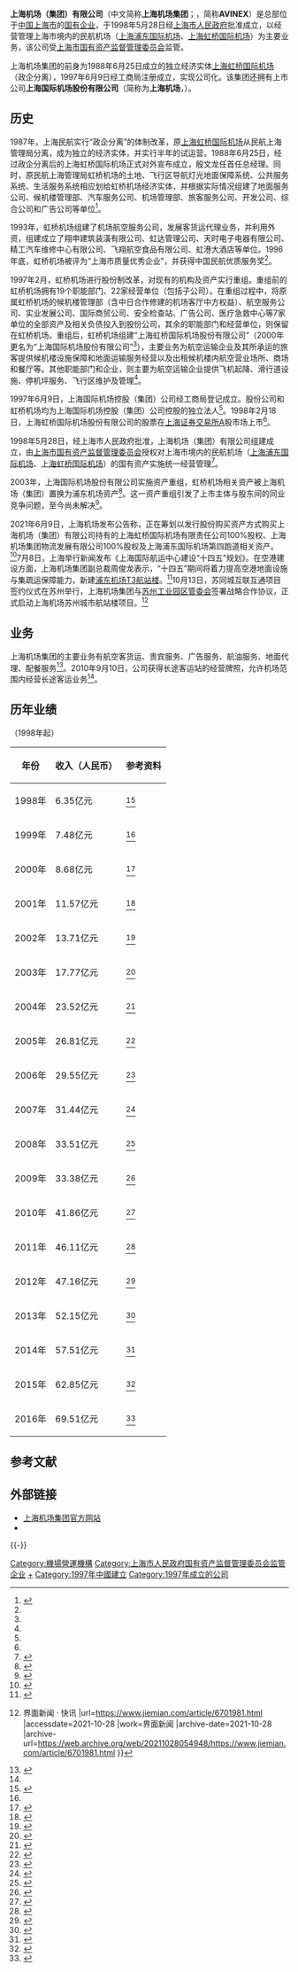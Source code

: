 {{Infobox company
| name                =  上海机场（集团）有限公司 
| name_en             = Shanghai Airport Authority
| logo                = [[File:Shanghai_Airport_Authority_AVINEX.png|150px]]
| type                = [[国有企业|国有企业]]
| local_code_name     = CN
| local_code          = 91310000132284295X
| foundation          = 1988年6月25日（政企分离后的[[上海虹桥国际机场|上海虹桥国际机场]]，独立经济实体）<br>1997年6月9日（登记日期）<br>1998年5月28日（批准成立日期）
| location            = {{CHN}}[[上海市|上海市]]<br>[[浦东机场|浦东机场]]启航路900号（注册地址）<br>[[长宁区|长宁区]]迎宾二路200号（营业地址）
| key_people          = 董事长：[[秦云|秦云]]
| industry            = [[航空|航空]]
| services            = 机场建设与运营管理
| owner               = [[上海市国有资产监督管理委员会|上海市国有资产监督管理委员会]]
| homepage            = http://www.shairport.com/
| footnotes = <ref>{{cite web |url=http://www.sgs.gov.cn/lz/licenseLink.do?method=licenceView&entyId=20120620102952945 |title=企业法人营业执照 |publisher=上海市工商行政管理局 |date= |accessdate=2015年10月18日 |archive-url=https://web.archive.org/web/20151007061304/http://www.sgs.gov.cn/lz/licenseLink.do?method=licenceView&entyId=20120620102952945 |archive-date=2015年10月7日 |dead-url=yes }}</ref><ref>{{cite web |url=http://www.shairport.com/cn/zzjg/index_53489.html |title=上海机场（集团）有限公司基本情况 |publisher=上海机场集团 |date= |accessdate=2015年10月18日 |archive-date=2017年10月1日 |archive-url=https://web.archive.org/web/20171001223204/http://www.shairport.com/cn/zzjg/index_53489.html |dead-url=no }}</ref>
}}
{{Infobox company
| name                =  上海国际机场股份有限公司
| name_en             = Shanghai International Airport Co., Ltd.
| type                = [[国有企业|国有企业]]、[[上市公司|上市公司]]
| traded_as           = {{sse|600009}}
| local_code_name =CN
| local_code =91310000134616599A
| foundation          = 1998年2月11日<ref name="2010年"/>
| location            = {{CHN}}[[上海市|上海市]][[浦东机场|浦东机场]]启航路900号
|key_people =           董事长：[[秦云|秦云]]
| industry            = [[航空|航空]]
| services            = 机场建设与运营管理
| parent              = 上海机场（集团）有限公司 
| homepage            = http://www.shairport.com/
| footnotes = <ref name="公司概况">{{cite web|url=http://www.sse.com.cn/assortment/stock/list/stockdetails/company/index.shtml?COMPANY_CODE=600009&SecurityCode=-|title=公司概况|publisher=上海证券交易所|date=|accessdate=2015年10月18日|deadurl=yes|archiveurl=https://archive.is/20151021031533/http://www.sse.com.cn/assortment/stock/list/stockdetails/company/index.shtml?COMPANY_CODE=600009&SecurityCode=-|archivedate=2015年10月21日}}</ref>
}}
'''上海机场（集团）有限公司'''（中文简称'''上海机场集团'''；{{lang-en|Shanghai Airport Authority}}，简称'''AVINEX'''）是总部位于[[中华人民共和国|中国]][[上海市|上海市]]的[[国有企业|国有企业]]，于1998年5月28日经[[上海市人民政府|上海市人民政府]]批准成立，以经营管理上海市境内的民航机场（[[上海浦东国际机场|上海浦东国际机场]]、[[上海虹桥国际机场|上海虹桥国际机场]]）为主要业务，该公司受[[上海市国有资产监督管理委员会|上海市国有资产监督管理委员会]]监管。

上海机场集团的前身为1988年6月25日成立的独立经济实体[[上海虹桥国际机场|上海虹桥国际机场]]（政企分离），1997年6月9日经工商局注册成立，实现公司化。该集团还拥有上市公司'''上海国际机场股份有限公司'''（简称为'''上海机场'''，{{sse|600009}}）。

==历史==
1987年，上海民航实行“政企分离”的体制改革，原[[上海虹桥国际机场|上海虹桥国际机场]]从民航上海管理局分离，成为独立的经济实体，并实行半年的试运营。1988年6月25日，经过政企分离后的上海虹桥国际机场正式对外宣布成立，殷文龙任首任总经理。同时，原民航上海管理局虹桥机场的土地、飞行区导航灯光地面保障系统、公共服务系统、生活服务系统相应划给虹桥机场经济实体，并根据实际情况组建了地面服务公司、候机楼管理部、汽车服务公司、机场管理部、旅客服务公司、开发公司、综合公司和广告公司等单位<ref name="shtong1">{{cite news |title=新中国建立后上海民航机构 |url=http://shtong.gov.cn/newsite/node2/node2245/node68464/node68469/node68493/userobject1ai66135.html |publisher=上海市地方志办公室 |date= |accessdate=2015年10月17日 |archive-date=2020年11月3日 |archive-url=https://web.archive.org/web/20201103125111/http://shtong.gov.cn/newsite/node2/node2245/node68464/node68469/node68493/userobject1ai66135.html |dead-url=no }}</ref>。

1993年，虹桥机场组建了机场航空服务公司，发展客货运代理业务，并利用外资，组建成立了翔申建筑装潢有限公司、虹达管理公司、天时电子电器有限公司、精工汽车维修中心有限公司、飞翔航空食品有限公司、虹港大酒店等单位。1996年底，虹桥机场被评为“上海市质量优秀企业”，并获得中国民航优质服务奖<ref name="shtong1"/>。

1997年2月，虹桥机场进行股份制改革，对现有的机构及资产实行重组。重组前的虹桥机场拥有19个职能部门、22家经营单位（包括子公司）。在重组过程中，将原属虹桥机场的候机楼管理部（含中日合作修建的机场客厅中方权益）、航空服务公司、实业发展公司、国际商贸公司、安全检查站、广告公司、医疗急救中心等7家单位的全部资产及相关负债投入到股份公司，其余的职能部门和经营单位，则保留在虹桥机场。重组后，虹桥机场组建“上海虹桥国际机场股份有限公司”（2000年更名为“上海国际机场股份有限公司”<ref name="2000年"/>），主要业务为航空运输企业及其所承运的旅客提供候机楼设施保障和地面运输服务经营以及出租候机楼内航空营业场所、商场和餐厅等。其他职能部门和企业，则主要为航空运输企业提供飞机起降、滑行道设施、停机坪服务、飞行区维护及管理<ref name="shtong1"/>。

1997年6月9日，上海国际机场控股（集团）公司经工商局登记成立。股份公司和虹桥机场均为上海国际机场控股（集团）公司控股的独立法人<ref name="shtong1"/>。1998年2月18日，上海虹桥国际机场股份有限公司的股票在[[上海证券交易所|上海证券交易所]]A股市场上市<ref name="公司概况"/>。

1998年5月28日，经上海市人民政府批准，上海机场（集团）有限公司组建成立，由[[上海市国有资产监督管理委员会|上海市国有资产监督管理委员会]]授权对上海市境内的民航机场（[[上海浦东国际机场|上海浦东国际机场]]、[[上海虹桥国际机场|上海虹桥国际机场]]）的国有资产实施统一经营管理<ref>{{cite news |title=（十二）民用航空 |url=http://shtong.gov.cn/newsite/node2/node19828/node20002/node20026/node31151/userobject1ai68583.html |publisher=上海市地方志办公室 |date= |accessdate=2015年10月19日 |archive-date=2016年3月25日 |archive-url=https://web.archive.org/web/20160325225245/http://www.shtong.gov.cn/Newsite/node2/node19828/node20002/node20026/node31151/userobject1ai68583.html |dead-url=no }}</ref>。

2003年，上海国际机场股份有限公司实施资产重组，虹桥机场相关资产被上海机场（集团）置换为浦东机场资产<ref>{{Cite web|title=上海国际机场股份有限公司资产置换实施进展情况公告|url=https://quotes.money.163.com/f10/ggmx_600009_36649.html|access-date=2021-05-19|author=上海国际机场股份有限公司董事会|date=2004-01-03|publisher=网易网转载自《[[上海证券报|上海证券报]]》|archive-date=2021-05-19|archive-url=https://web.archive.org/web/20210519124018/https://quotes.money.163.com/f10/ggmx_600009_36649.html|dead-url=no}}</ref>。这一资产重组引发了上市主体与股东间的同业竞争问题，至今尚未解决<ref>{{Cite news|author=谢欣|title=上海机场2016年业绩预增超一成 同业竞争问题尚待解决|url=http://www.nbd.com.cn/articles/2017-02-14/1076275.html|access-date=2021-05-19|date=2017-02-14|work=[[每日经济新闻|每经网]]|archive-date=2021-05-19|archive-url=https://web.archive.org/web/20210519123538/http://www.nbd.com.cn/articles/2017-02-14/1076275.html|dead-url=no}}</ref>。

2021年6月9日，上海机场发布公告称，正在筹划以发行股份购买资产方式购买上海机场（集团）有限公司持有的上海虹桥国际机场有限责任公司100%股权、上海机场集团物流发展有限公司100%股权及上海浦东国际机场第四跑道相关资产。<ref>{{cite news |title=筹划重大资产重组，上海机场6月10日起停牌 |url=https://www.yicai.com/news/101077649.html |accessdate=2021-10-28 |work=第一财经 |archive-date=2021-10-29 |archive-url=https://web.archive.org/web/20211029192821/https://www.yicai.com/news/101077649.html }}</ref>7月8日，上海举行新闻发布《上海国际航运中心建设“十四五”规划》。在空港建设方面，上海机场集团副总裁周俊龙表示，“十四五”期间将着力提高空港地面设施与集疏运保障能力，新建[[上海浦东国际机场|浦东机场T3航站楼]]。<ref>{{cite news |title=上海机场：“十四五”期间将新建浦东机场 T3 航站楼 |url=https://finance.sina.com.cn/jjxw/2021-07-08/doc-ikqciyzk4291668.shtml |accessdate=2021-10-28 |work=新浪网 |date=2021-07-08 |archive-date=2021-10-29 |archive-url=https://web.archive.org/web/20211029175223/https://finance.sina.com.cn/jjxw/2021-07-08/doc-ikqciyzk4291668.shtml }}</ref>10月13日，苏同城互联互通项目签约仪式在苏州举行，上海机场集团与[[苏州工业园区管委会|苏州工业园区管委会]]签署战略合作协议，正式启动上海机场苏州城市航站楼项目。<ref>{{cite news |title=上海机场苏州城市航站楼项目启动{{!}}界面新闻 · 快讯 |url=https://www.jiemian.com/article/6701981.html |accessdate=2021-10-28 |work=界面新闻 |archive-date=2021-10-28 |archive-url=https://web.archive.org/web/20211028054948/https://www.jiemian.com/article/6701981.html }}</ref>

==业务==
上海机场集团的主要业务有航空客货运、贵宾服务、广告服务、航油服务、地面代理、配餐服务<ref>{{cite web |url=http://www.shairport.com/cn/hkhy/list_53519.html |title=航空货运 |publisher=上海机场集团 |date= |accessdate=2015年10月18日 |archive-date=2017年10月2日 |archive-url=https://web.archive.org/web/20171002062246/http://www.shairport.com/cn/hkhy/list_53519.html |dead-url=no }}</ref>。2010年9月10日，公司获得长途客运站的经营牌照，允许机场范围内经营长途客运业务<ref name="2010年"/>。

==历年业绩==
（1998年起）
{| class="wikitable"
|-
! 年份 !! 收入（人民币） !! 参考资料
|-
| 1998年 || 6.35亿元 || <ref name="1999年">{{cite web |url=http://static.sse.com.cn/disclosure/listedinfo/announcement/c/600009_1999_0.pdf |title=上海虹桥国际机场股份有限公司1999年年度报告 |publisher=上海证券交易所 |date= |accessdate=2015年10月18日 |archive-date=2020年11月3日 |archive-url=https://web.archive.org/web/20201103142256/http://static.sse.com.cn/disclosure/listedinfo/announcement/c/600009_1999_0.pdf |dead-url=no }}</ref>
|-
| 1999年 || 7.48亿元 || <ref name="1999年"/>
|-
| 2000年 || 8.68亿元 || <ref name="2000年">{{cite web |url=http://static.sse.com.cn/disclosure/listedinfo/announcement/c/600009_2000_0.pdf |title=上海国际机场股份有限公司2000年年度报告 |publisher=上海证券交易所 |date= |accessdate=2015年10月18日 |archive-date=2020年11月3日 |archive-url=https://web.archive.org/web/20201103143836/http://static.sse.com.cn/disclosure/listedinfo/announcement/c/600009_2000_0.pdf |dead-url=no }}</ref>
|-
| 2001年 || 11.57亿元 || <ref>{{cite web |url=http://static.sse.com.cn/disclosure/listedinfo/announcement/c/600009_2001_n.pdf |title=上海国际机场股份有限公司2001年年度报告 |publisher=上海证券交易所 |date= |accessdate=2015年10月18日 |archive-date=2020年11月3日 |archive-url=https://web.archive.org/web/20201103105316/http://static.sse.com.cn/disclosure/listedinfo/announcement/c/600009_2001_n.pdf |dead-url=no }}</ref>
|-
| 2002年 || 13.71亿元 || <ref>{{cite web |url=http://static.sse.com.cn/disclosure/listedinfo/announcement/c/2003-03-29/600009_2002_n.pdf |title=上海国际机场股份有限公司2002年年度报告 |publisher=上海证券交易所 |date= |accessdate=2015年10月18日 |archive-date=2016-03-04 |archive-url=https://web.archive.org/web/20160304194336/http://static.sse.com.cn/disclosure/listedinfo/announcement/c/2003-03-29/600009_2002_n.pdf |dead-url=no }}</ref>
|-
| 2003年 || 17.77亿元 || <ref>{{cite web |url=http://static.sse.com.cn/disclosure/listedinfo/announcement/c/2004-03-27/600009_2003_n.pdf |title=上海国际机场股份有限公司2003年年度报告 |publisher=上海证券交易所 |date= |accessdate=2015年10月18日 |archive-date=2016-03-04 |archive-url=https://web.archive.org/web/20160304112726/http://static.sse.com.cn/disclosure/listedinfo/announcement/c/2004-03-27/600009_2003_n.pdf |dead-url=no }}</ref>
|-
| 2004年 || 23.52亿元 || <ref>{{cite web |url=http://static.sse.com.cn/disclosure/listedinfo/announcement/c/2005-03-01/600009_2004_n.pdf |title=上海国际机场股份有限公司2004年年度报告 |publisher=上海证券交易所 |date= |accessdate=2015年10月18日 |archive-date=2019-05-02 |archive-url=https://web.archive.org/web/20190502124039/http://static.sse.com.cn/disclosure/listedinfo/announcement/c/2005-03-01/600009_2004_n.pdf |dead-url=no }}</ref>
|-
| 2005年 || 26.81亿元 || <ref>{{cite web |url=http://static.sse.com.cn/disclosure/listedinfo/announcement/c/2006-02-28/600009_2005_n.pdf |title=上海国际机场股份有限公司2005年年度报告 |publisher=上海证券交易所 |date= |accessdate=2015年10月18日 |archive-date=2019-05-02 |archive-url=https://web.archive.org/web/20190502092910/http://static.sse.com.cn/disclosure/listedinfo/announcement/c/2006-02-28/600009_2005_n.pdf |dead-url=no }}</ref>
|-
| 2006年 || 29.55亿元 ||<ref>{{cite web |url=http://static.sse.com.cn/disclosure/listedinfo/announcement/c/2007-03-16/600009_2006_n.pdf |title=上海国际机场股份有限公司2006年年度报告 |publisher=上海证券交易所 |date= |accessdate=2015年10月18日 |archive-date=2019-05-02 |archive-url=https://web.archive.org/web/20190502143113/http://static.sse.com.cn/disclosure/listedinfo/announcement/c/2007-03-16/600009_2006_n.pdf |dead-url=no }}</ref>
|-
| 2007年 || 31.44亿元 || <ref>{{cite web |url=http://static.sse.com.cn/disclosure/listedinfo/announcement/c/2008-03-28/600009_2007_n.pdf |title=上海国际机场股份有限公司2007年年度报告 |publisher=上海证券交易所 |date= |accessdate=2015年10月18日 |archive-date=2016-03-04 |archive-url=https://web.archive.org/web/20160304111213/http://static.sse.com.cn/disclosure/listedinfo/announcement/c/2008-03-28/600009_2007_n.pdf |dead-url=no }}</ref>
|-
| 2008年 || 33.51亿元 || <ref>{{cite web |url=http://static.sse.com.cn/disclosure/listedinfo/announcement/c/2009-02-28/600009_2008_n.pdf |title=上海国际机场股份有限公司2008年年度报告 |publisher=上海证券交易所 |date= |accessdate=2015年10月18日 |archive-date=2019-05-02 |archive-url=https://web.archive.org/web/20190502111405/http://static.sse.com.cn/disclosure/listedinfo/announcement/c/2009-02-28/600009_2008_n.pdf |dead-url=no }}</ref>
|-
| 2009年 || 33.38亿元 ||<ref>{{cite web |url=http://static.sse.com.cn/disclosure/listedinfo/announcement/c/2010-02-27/600009_2009_n.pdf |title=上海国际机场股份有限公司2009年年度报告 |publisher=上海证券交易所 |date= |accessdate=2015年10月18日 |archive-date=2019-05-02 |archive-url=https://web.archive.org/web/20190502123706/http://static.sse.com.cn/disclosure/listedinfo/announcement/c/2010-02-27/600009_2009_n.pdf |dead-url=no }}</ref>
|-
| 2010年 || 41.86亿元 || <ref name="2010年">{{cite web |url=http://static.sse.com.cn/disclosure/listedinfo/announcement/c/2011-02-26/600009_2010_n.pdf |title=上海国际机场股份有限公司2010年年度报告 |publisher=上海证券交易所 |date= |accessdate=2015年10月18日 |archive-date=2020-02-29 |archive-url=https://web.archive.org/web/20200229063756/http://static.sse.com.cn/disclosure/listedinfo/announcement/c/2011-02-26/600009_2010_n.pdf |dead-url=no }}</ref>
|-
| 2011年 || 46.11亿元 || <ref>{{cite web |url=http://static.sse.com.cn/disclosure/listedinfo/announcement/c/2012-02-29/600009_2011_n.pdf |title=上海国际机场股份有限公司2011年年度报告 |publisher=上海证券交易所 |date= |accessdate=2015年10月18日 |archive-date=2016-03-04 |archive-url=https://web.archive.org/web/20160304194346/http://static.sse.com.cn/disclosure/listedinfo/announcement/c/2012-02-29/600009_2011_n.pdf |dead-url=no }}</ref>
|-
| 2012年 || 47.16亿元 || <ref>{{cite web |url=http://static.sse.com.cn/disclosure/listedinfo/announcement/c/2013-03-01/600009_2012_n.pdf |title=上海国际机场股份有限公司2012年年度报告 |publisher=上海证券交易所 |date= |accessdate=2015年10月18日 |archive-date=2019-05-02 |archive-url=https://web.archive.org/web/20190502143205/http://static.sse.com.cn/disclosure/listedinfo/announcement/c/2013-03-01/600009_2012_n.pdf |dead-url=no }}</ref>
|-
| 2013年 || 52.15亿元 || <ref>{{cite web |url=http://static.sse.com.cn/disclosure/listedinfo/announcement/c/2014-03-28/600009_2013_n.pdf |title=上海国际机场股份有限公司2013年年度报告 |publisher=上海证券交易所 |date= |accessdate=2015年10月18日 |archive-date=2020-11-03 |archive-url=https://web.archive.org/web/20201103142558/http://static.sse.com.cn/disclosure/listedinfo/announcement/c/2014-03-28/600009_2013_n.pdf |dead-url=no }}</ref>
|-
| 2014年 || 57.51亿元 || <ref>{{cite web |url=http://static.sse.com.cn/disclosure/listedinfo/announcement/c/2015-03-11/600009_2014_n.pdf |title=上海国际机场股份有限公司2014年年度报告 |publisher=上海证券交易所 |date= |accessdate=2015年10月18日 |archive-date=2020-11-03 |archive-url=https://web.archive.org/web/20201103140333/http://static.sse.com.cn/disclosure/listedinfo/announcement/c/2015-03-11/600009_2014_n.pdf |dead-url=no }}</ref>
|-
| 2015年 || 62.85亿元 || <ref>{{cite web |url=http://www.shanghaiairport.com/uploadfiles/2016/03/20160324160959959.pdf |title=上海国际机场股份有限公司2015年年度报告 |publisher=上海证券交易所 |date= |accessdate=2017年2月5日 |archive-date=2020年2月29日 |archive-url=https://web.archive.org/web/20200229064254/https://www.shanghaiairport.com/uploadfiles/2016/03/20160324160959959.pdf }}</ref>
|-
| 2016年 || 69.51亿元 || <ref>{{cite web |url=http://static.sse.com.cn/disclosure/listedinfo/announcement/c/2017-03-18/600009_2016_n.pdf |title=上海国际机场股份有限公司2017年年度报告 |publisher=上海证券交易所 |date= |accessdate=2018年2月5日 |archive-date=2018-02-05 |archive-url=https://web.archive.org/web/20180205130149/http://static.sse.com.cn/disclosure/listedinfo/announcement/c/2017-03-18/600009_2016_n.pdf |dead-url=no }}</ref>
|}

== 参考文献 ==

{{Reflist|30em}}

== 外部链接 ==
* [http://www.shairport.com/ 上海机场集团官方网站]{{Wayback|url=http://www.shairport.com/ |date=20080730154532 }}
* {{sinaweibo|airportsaa|航旅直通车—上海机场}}

{{-}}
{{上海市市管国有企业}}
{{上海机场}}
{{CSI-300}}

[[Category:機場營運機構|Category:機場營運機構]]
[[Category:上海市人民政府国有资产监督管理委员会监管企业|Category:上海市人民政府国有资产监督管理委员会监管企业]]
[[Category:上海机场|+]]
[[Category:1997年中國建立|Category:1997年中國建立]]
[[Category:1997年成立的公司|Category:1997年成立的公司]]